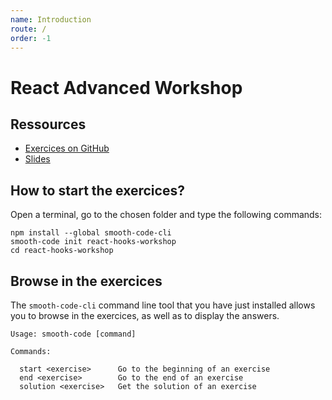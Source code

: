 ```yaml
---
name: Introduction
route: /
order: -1
---
```


# React Advanced Workshop

## Ressources

- [Exercices on GitHub](https://github.com/smooth-code/react-hooks-workshop)
- [Slides](https://slides.react-hooks.smooth-code.com/)

## How to start the exercices?

Open a terminal, go to the chosen folder and type the following commands:

```
npm install --global smooth-code-cli
smooth-code init react-hooks-workshop
cd react-hooks-workshop
```

## Browse in the exercices

The `smooth-code-cli` command line tool that you have just installed allows you to browse in the exercices, as well as to display the answers.

```
Usage: smooth-code [command]

Commands:

  start <exercise>      Go to the beginning of an exercise
  end <exercise>        Go to the end of an exercise
  solution <exercise>   Get the solution of an exercise
```
